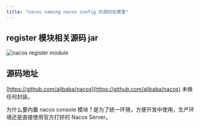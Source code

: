 ```yaml
---
title: "nacos naming nacos config 的源码在哪里"
---
```


## register 模块相关源码 jar 

![nacos register module](https://cdn.nlark.com/yuque/0/2020/png/283679/1600327643481-34286459-290d-4d7a-aa43-3079574bbb51.png)

## 源码地址

[https://github.com/alibaba/nacos](https://github.com/alibaba/nacos) 未做任何封装。

为什么要内置 nacos console 模块？是为了统一环境，方便开发中使用，生产环境还是直接使用官方打好的 Nacos Server。

